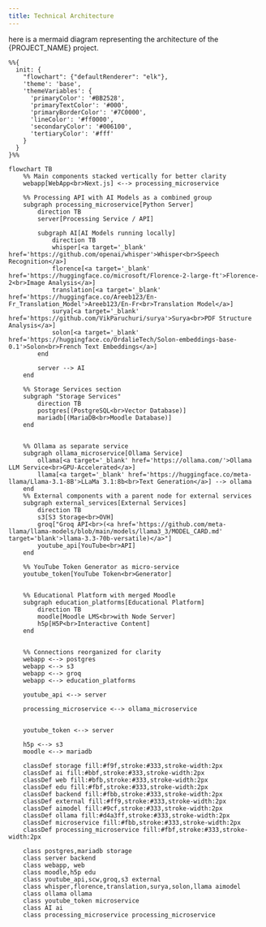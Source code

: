 ```yaml
---
title: Technical Architecture
---
```



here is a mermaid diagram representing the architecture of the {PROJECT_NAME} project.

```mermaid
%%{
  init: {
    "flowchart": {"defaultRenderer": "elk"},
    'theme': 'base',
    'themeVariables': {
      'primaryColor': '#BB2528',
      'primaryTextColor': '#000',
      'primaryBorderColor': '#7C0000',
      'lineColor': '#ff0000',
      'secondaryColor': '#006100',
      'tertiaryColor': '#fff'
    }
  }
}%%

flowchart TB
    %% Main components stacked vertically for better clarity
    webapp[WebApp<br>Next.js] <--> processing_microservice
    
    %% Processing API with AI Models as a combined group
    subgraph processing_microservice[Python Server]
        direction TB
        server[Processing Service / API]
        
        subgraph AI[AI Models running locally]
            direction TB
            whisper[<a target='_blank' href='https://github.com/openai/whisper'>Whisper<br>Speech Recognition</a>]
            florence[<a target='_blank' href='https://huggingface.co/microsoft/Florence-2-large-ft'>Florence-2<br>Image Analysis</a>]
            translation[<a target='_blank' href='https://huggingface.co/Areeb123/En-Fr_Translation_Model'>Areeb123/En-Fr<br>Translation Model</a>]
            surya[<a target='_blank' href='https://github.com/VikParuchuri/surya'>Surya<br>PDF Structure Analysis</a>]
            solon[<a target='_blank' href='https://huggingface.co/OrdalieTech/Solon-embeddings-base-0.1'>Solon<br>French Text Embeddings</a>]
        end
        
        server --> AI
    end
    
    %% Storage Services section
    subgraph "Storage Services"
        direction TB
        postgres[(PostgreSQL<br>Vector Database)]
        mariadb[(MariaDB<br>Moodle Database)]
    end

    
    %% Ollama as separate service
    subgraph ollama_microservice[Ollama Service]
        ollama[<a target='_blank' href='https://ollama.com/'>Ollama LLM Service<br>GPU-Accelerated</a>]
        llama[<a target='_blank' href='https://huggingface.co/meta-llama/Llama-3.1-8B'>LLaMa 3.1:8b<br>Text Generation</a>] --> ollama
    end
    %% External components with a parent node for external services
    subgraph external_services[External Services]
        direction TB
        s3[S3 Storage<br>OVH]
        groq["Groq API<br>(<a href='https://github.com/meta-llama/llama-models/blob/main/models/llama3_3/MODEL_CARD.md' target='blank'>llama-3.3-70b-versatile)</a>"]
        youtube_api[YouTube<br>API]
    end
    
    %% YouTube Token Generator as micro-service
    youtube_token[YouTube Token<br>Generator]
    
    
    %% Educational Platform with merged Moodle
    subgraph education_platforms[Educational Platform]
        direction TB
        moodle[Moodle LMS<br>with Node Server]
        h5p[H5P<br>Interactive Content]
    end


    %% Connections reorganized for clarity
    webapp <--> postgres
    webapp <--> s3
    webapp <--> groq
    webapp <--> education_platforms

    youtube_api <--> server

    processing_microservice <--> ollama_microservice


    youtube_token <--> server

    h5p <--> s3
    moodle <--> mariadb
    
    classDef storage fill:#f9f,stroke:#333,stroke-width:2px
    classDef ai fill:#bbf,stroke:#333,stroke-width:2px
    classDef web fill:#bfb,stroke:#333,stroke-width:2px
    classDef edu fill:#fbf,stroke:#333,stroke-width:2px
    classDef backend fill:#fbb,stroke:#333,stroke-width:2px
    classDef external fill:#ff9,stroke:#333,stroke-width:2px
    classDef aimodel fill:#9cf,stroke:#333,stroke-width:2px
    classDef ollama fill:#d4a3ff,stroke:#333,stroke-width:2px
    classDef microservice fill:#fbb,stroke:#333,stroke-width:2px
    classDef processing_microservice fill:#fbf,stroke:#333,stroke-width:2px

    class postgres,mariadb storage
    class server backend
    class webapp, web
    class moodle,h5p edu
    class youtube_api,scw,groq,s3 external
    class whisper,florence,translation,surya,solon,llama aimodel
    class ollama ollama
    class youtube_token microservice
    class AI ai
    class processing_microservice processing_microservice

```
